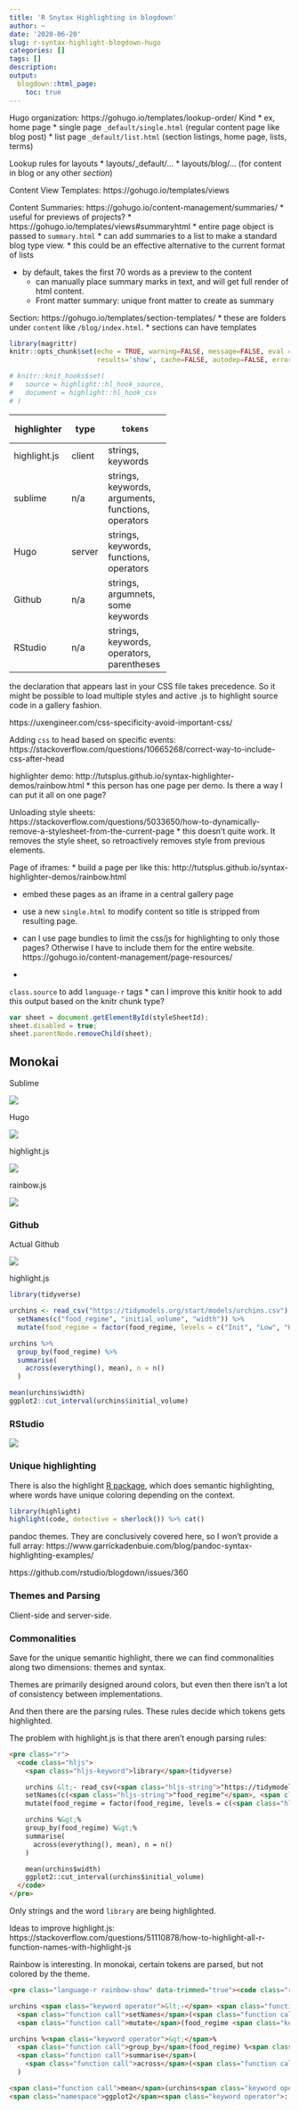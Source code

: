 ```yaml
---
title: 'R Snytax Highlighting in blogdown'
author: ~
date: '2020-06-20'
slug: r-syntax-highlight-blogdown-hugo
categories: []
tags: []
description:
output:
  blogdown::html_page:
    toc: true
---
```


Hugo organization: https://gohugo.io/templates/lookup-order/
Kind 
* ex, home page
* single page `_default/single.html` (regular content page like blog post)
* list page `_default/list.html` (section listings, home page, lists, terms)

Lookup rules for layouts
* layouts/_default/...
* layouts/blog/... (for content in blog or any other *section*)


Content View Templates: https://gohugo.io/templates/views

Content Summaries: https://gohugo.io/content-management/summaries/
* useful for previews of projects?
* https://gohugo.io/templates/views#summaryhtml
  * entire page object is passed to `summary.html`
  * can add summaries to a list to make a standard blog type view. 
  * this could be an effective alternative to the current format of lists

* by default, takes the first 70 words as a preview to the content
  * can manually place summary marks in text, and will get full render
    of html content. 
  * Front matter summary: unique front matter to create as summary


Section: https://gohugo.io/templates/section-templates/
* these are folders under `content` like `/blog/index.html`. 
* sections can have templates






```r
library(magrittr)
knitr::opts_chunk$set(echo = TRUE, warning=FALSE, message=FALSE, eval = FALSE,
                      results='show', cache=FALSE, autodep=FALSE, error = TRUE)

# knitr::knit_hooks$set(
#   source = highlight::hl_hook_source,
#   document = highlight::hl_hook_css
# )
```

+--------------+--------+---------------+
| highlighter  |  type  |     tokens    |
+==============+========+===============+
| highlight.js | client | strings,      |
|              |        | keywords      |
+--------------+--------+---------------+
| sublime      | n/a    | strings,      |
|              |        | keywords,     |
|              |        | arguments,    |
|              |        | functions,    |
|              |        | operators     |
|              |        |               |
+--------------+--------+---------------+
| Hugo         | server | strings,      |
|              |        | keywords,     |
|              |        | functions,    |
|              |        | operators     |
+--------------+--------+---------------+
| Github       | n/a    | strings,      |
|              |        | argumnets,    |
|              |        | some keywords |
+--------------+--------+---------------+
| RStudio      | n/a    | strings,      |
|              |        | keywords,     |
|              |        | operators,    |
|              |        | parentheses   |
+--------------+--------+---------------+

the declaration that appears last in your CSS file takes precedence.
So it might be possible to load multiple styles and active .js
to highlight source code in a gallery fashion. 

https://uxengineer.com/css-specificity-avoid-important-css/


Adding `css` to head based on specific events:
https://stackoverflow.com/questions/10665268/correct-way-to-include-css-after-head

highlighter demo: http://tutsplus.github.io/syntax-highlighter-demos/rainbow.html
  * this person has one page per demo. Is there a way I can put it all
    on one page?
    
    
Unloading style sheets:
https://stackoverflow.com/questions/5033650/how-to-dynamically-remove-a-stylesheet-from-the-current-page
  * this doesn't quite work. It removes the style sheet, so retroactively
    removes style from previous elements. 

Page of iframes:
  * build a page per like this: 
    http://tutsplus.github.io/syntax-highlighter-demos/rainbow.html
  
  * embed these pages as an iframe in a central gallery page
  * use a new `single.html` to modify content so title is stripped
    from resulting page. 
    
  * can I use page bundles to limit the css/js for highlighting to only those
    pages? Otherwise I have to include them for the entire website.
    https://gohugo.io/content-management/page-resources/
    
  * 


`class.source` to add `language-r` tags
  * can I improve this knitir hook to add this output based on the 
    knitr chunk type?

```js
var sheet = document.getElementById(styleSheetId);
sheet.disabled = true;
sheet.parentNode.removeChild(sheet);
```

## Monokai

Sublime

![](sublime-monokai.png)

Hugo

![](hugo-monokai.png)

highlight.js

![](highlightjs-monokai.png)

rainbow.js

![](rainbow-monokai.png)

### Github

Actual Github

![](github.png)

highlight.js

```r
library(tidyverse)

urchins <- read_csv("https://tidymodels.org/start/models/urchins.csv") %>%
  setNames(c("food_regime", "initial_volume", "width")) %>%
  mutate(food_regime = factor(food_regime, levels = c("Init", "Low", "High")))

urchins %>%
  group_by(food_regime) %>%
  summarise(
    across(everything(), mean), n = n()
  )

mean(urchins$width)
ggplot2::cut_interval(urchins$initial_volume)
```

### RStudio

![](rstudio-modern.png)

### Unique highlighting

There is also the highlight [R package](https://github.com/romainfrancois/highlight),
which does semantic highlighting, where words have
unique coloring depending on the context.

```r
library(highlight)
highlight(code, detective = sherlock()) %>% cat()
```

pandoc themes. They are conclusively covered here,
so I won't provide a full array: https://www.garrickadenbuie.com/blog/pandoc-syntax-highlighting-examples/


https://github.com/rstudio/blogdown/issues/360

### Themes and Parsing

Client-side and server-side.

### Commonalities

Save for the unique semantic highlight, there we can find commonalities along
two dimensions: themes and syntax.

Themes are primarily designed around colors, but even then there isn't
a lot of consistency between implementations.

And then there are the parsing rules. These rules decide which tokens gets
highlighted.

The problem with highlight.js is that there aren't enough parsing rules:

```html
<pre class="r">
  <code class="hljs">
    <span class="hljs-keyword">library</span>(tidyverse)

    urchins &lt;- read_csv(<span class="hljs-string">"https://tidymodels.org/start/models/urchins.csv"</span>) %&gt;%
    setNames(c(<span class="hljs-string">"food_regime"</span>, <span class="hljs-string">"initial_volume"</span>, <span class="hljs-string">"width"</span>)) %&gt;%
    mutate(food_regime = factor(food_regime, levels = c(<span class="hljs-string">"Init"</span>, <span class="hljs-string">"Low"</span>, <span class="hljs-string">"High"</span>)))

    urchins %&gt;%
    group_by(food_regime) %&gt;%
    summarise(
      across(everything(), mean), n = n()
    )

    mean(urchins$width)
    ggplot2::cut_interval(urchins$initial_volume)
  </code>
</pre>
```

Only strings and the word `library` are being highlighted.

Ideas to improve highlight.js: https://stackoverflow.com/questions/51110878/how-to-highlight-all-r-function-names-with-highlight-js


Rainbow is interesting. In monokai, certain tokens are parsed, but not 
colored by the theme.
```html
<pre class="language-r rainbow-show" data-trimmed="true"><code class="rainbow rainbow-show"><span class="function call">library</span>(tidyverse)

urchins <span class="keyword operator">&lt;-</span> <span class="function call">read_csv</span>(<span class="string">"https://tidymodels.org/start/models/urchins.csv"</span>) %<span class="keyword operator">&gt;</span>%
  <span class="function call">setNames</span>(<span class="function call">c</span>(<span class="string">"food_regime"</span>, <span class="string">"initial_volume"</span>, <span class="string">"width"</span>)) %<span class="keyword operator">&gt;</span>%
  <span class="function call">mutate</span>(food_regime <span class="keyword operator">=</span> <span class="function call">factor</span>(food_regime, levels <span class="keyword operator">=</span> <span class="function call">c</span>(<span class="string">"Init"</span>, <span class="string">"Low"</span>, <span class="string">"High"</span>)))

urchins %<span class="keyword operator">&gt;</span>%
  <span class="function call">group_by</span>(food_regime) %<span class="keyword operator">&gt;</span>%
  <span class="function call">summarise</span>(
    <span class="function call">across</span>(<span class="function call">everything</span>(), mean), n <span class="keyword operator">=</span> <span class="function call">n</span>()
  )

<span class="function call">mean</span>(urchins<span class="keyword operator">$</span>width)
<span class="namespace">ggplot2</span><span class="keyword operator">::</span><span class="function call">cut_interval</span>(urchins<span class="keyword operator">$</span>initial_volume)</code><div class="preloader"><div></div><div></div><div></div><div></div><div></div><div></div><div></div></div><div class="preloader"><div></div><div></div><div></div><div></div><div></div><div></div><div></div></div></pre>
```


